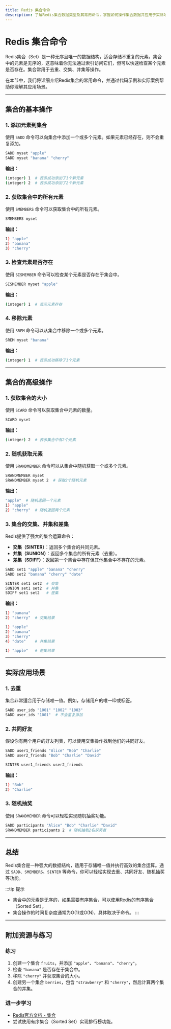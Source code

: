```yaml
---
title: Redis 集合命令
description: 了解Redis集合数据类型及其常用命令，掌握如何操作集合数据并应用于实际场景。
---
```


# Redis 集合命令

Redis集合（Set）是一种无序且唯一的数据结构，适合存储不重复的元素。集合中的元素是无序的，这意味着你无法通过索引访问它们，但可以快速检查某个元素是否存在。集合常用于去重、交集、并集等操作。

在本节中，我们将详细介绍Redis集合的常用命令，并通过代码示例和实际案例帮助你理解其应用场景。

---

## 集合的基本操作

### 1. 添加元素到集合
使用 `SADD` 命令可以向集合中添加一个或多个元素。如果元素已经存在，则不会重复添加。

```bash
SADD myset "apple"
SADD myset "banana" "cherry"
```

**输出：**
```bash
(integer) 1  # 表示成功添加了1个新元素
(integer) 2  # 表示成功添加了2个新元素
```

### 2. 获取集合中的所有元素
使用 `SMEMBERS` 命令可以获取集合中的所有元素。

```bash
SMEMBERS myset
```

**输出：**
```bash
1) "apple"
2) "banana"
3) "cherry"
```

### 3. 检查元素是否存在
使用 `SISMEMBER` 命令可以检查某个元素是否存在于集合中。

```bash
SISMEMBER myset "apple"
```

**输出：**
```bash
(integer) 1  # 表示元素存在
```

### 4. 移除元素
使用 `SREM` 命令可以从集合中移除一个或多个元素。

```bash
SREM myset "banana"
```

**输出：**
```bash
(integer) 1  # 表示成功移除了1个元素
```

---

## 集合的高级操作

### 1. 获取集合的大小
使用 `SCARD` 命令可以获取集合中元素的数量。

```bash
SCARD myset
```

**输出：**
```bash
(integer) 2  # 表示集合中有2个元素
```

### 2. 随机获取元素
使用 `SRANDMEMBER` 命令可以从集合中随机获取一个或多个元素。

```bash
SRANDMEMBER myset
SRANDMEMBER myset 2  # 获取2个随机元素
```

**输出：**
```bash
"apple"  # 随机返回一个元素
1) "apple"
2) "cherry"  # 随机返回两个元素
```

### 3. 集合的交集、并集和差集
Redis提供了强大的集合运算命令：

- **交集（SINTER）**：返回多个集合的共同元素。
- **并集（SUNION）**：返回多个集合的所有元素（去重）。
- **差集（SDIFF）**：返回第一个集合中存在但其他集合中不存在的元素。

```bash
SADD set1 "apple" "banana" "cherry"
SADD set2 "banana" "cherry" "date"

SINTER set1 set2  # 交集
SUNION set1 set2  # 并集
SDIFF set1 set2   # 差集
```

**输出：**
```bash
1) "banana"
2) "cherry"  # 交集结果

1) "apple"
2) "banana"
3) "cherry"
4) "date"    # 并集结果

1) "apple"   # 差集结果
```

---

## 实际应用场景

### 1. 去重
集合非常适合用于存储唯一值。例如，存储用户的唯一ID或标签。

```bash
SADD user_ids "1001" "1002" "1003"
SADD user_ids "1001"  # 不会重复添加
```

### 2. 共同好友
假设你有两个用户的好友列表，可以使用交集操作找到他们的共同好友。

```bash
SADD user1_friends "Alice" "Bob" "Charlie"
SADD user2_friends "Bob" "Charlie" "David"

SINTER user1_friends user2_friends
```

**输出：**
```bash
1) "Bob"
2) "Charlie"
```

### 3. 随机抽奖
使用 `SRANDMEMBER` 命令可以轻松实现随机抽奖功能。

```bash
SADD participants "Alice" "Bob" "Charlie" "David"
SRANDMEMBER participants 2  # 随机抽取2名获奖者
```

---

## 总结

Redis集合是一种强大的数据结构，适用于存储唯一值并执行高效的集合运算。通过 `SADD`、`SMEMBERS`、`SINTER` 等命令，你可以轻松实现去重、共同好友、随机抽奖等功能。

:::tip 提示
- 集合中的元素是无序的，如果需要有序集合，可以使用Redis的有序集合（Sorted Set）。
- 集合操作的时间复杂度通常为O(1)或O(N)，具体取决于命令。
:::

---

## 附加资源与练习

### 练习
1. 创建一个集合 `fruits`，并添加 `"apple"`、`"banana"`、`"cherry"`。
2. 检查 `"banana"` 是否存在于集合中。
3. 移除 `"cherry"` 并获取集合的大小。
4. 创建另一个集合 `berries`，包含 `"strawberry"` 和 `"cherry"`，然后计算两个集合的并集。

### 进一步学习
- [Redis官方文档 - 集合](https://redis.io/docs/data-types/sets/)
- 尝试使用有序集合（Sorted Set）实现排行榜功能。